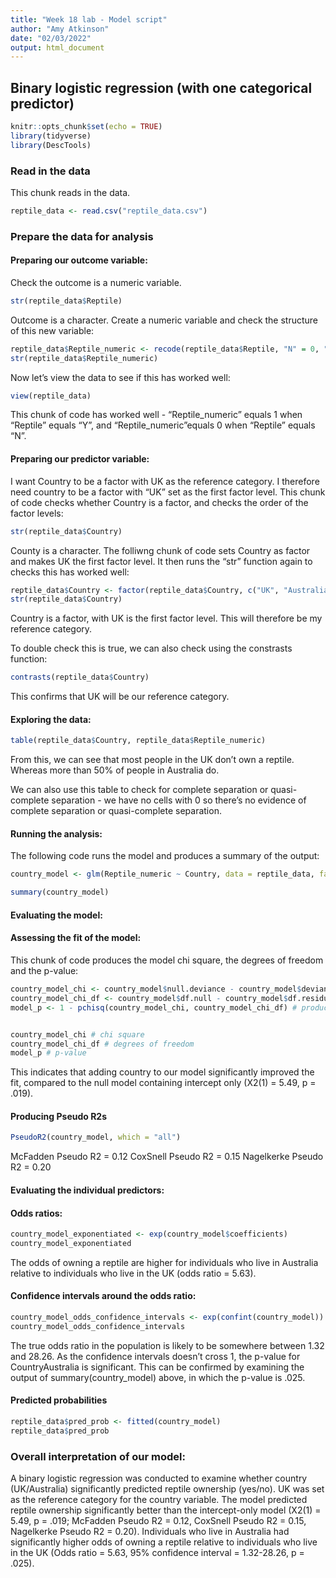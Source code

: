 ```yaml
---
title: "Week 18 lab - Model script"
author: "Amy Atkinson"
date: "02/03/2022"
output: html_document
---
```


## Binary logistic regression (with one categorical predictor)

```r
knitr::opts_chunk$set(echo = TRUE)
library(tidyverse) 
library(DescTools)
```

### Read in the data

This chunk reads in the data.

```r
reptile_data <- read.csv("reptile_data.csv")
```

### Prepare the data for analysis

#### Preparing our outcome variable:

Check the outcome is a numeric variable.

```r
str(reptile_data$Reptile)
```

Outcome is a character. Create a numeric variable and check the structure of this new variable:

```r
reptile_data$Reptile_numeric <- recode(reptile_data$Reptile, "N" = 0, "Y"= 1) 
str(reptile_data$Reptile_numeric)
```

Now let's view the data to see if this has worked well:

```r
view(reptile_data)
```

This chunk of code has worked well - "Reptile_numeric" equals 1 when "Reptile" equals "Y", and "Reptile_numeric"equals 0 when "Reptile" equals "N".

#### Preparing our predictor variable:

I want Country to be a factor with UK as the reference category. I therefore need country to be a factor with "UK" set as the first factor level. This chunk of code checks whether Country is a factor, and checks the order of the factor levels:

```r
str(reptile_data$Country)
```

County is a character. The folliwng chunk of code sets Country as factor and makes UK the first factor level. It then runs the "str" function again to checks this has worked well:

```r
reptile_data$Country <- factor(reptile_data$Country, c("UK", "Australia"))
str(reptile_data$Country)
```

Country is a factor, with UK is the first factor level. This will therefore be my reference category.

To double check this is true, we can also check using the constrasts function:

```r
contrasts(reptile_data$Country)
```

This confirms that UK will be our reference category.

#### Exploring the data:

```r
table(reptile_data$Country, reptile_data$Reptile_numeric)
```

From this, we can see that most people in the UK don't own a reptile. Whereas more than 50% of people in Australia do. 

We can also use this table to check for complete separation or quasi-complete separation - we have no cells with 0 so there's no evidence of complete separation or quasi-complete separation.

#### Running the analysis:

The following code runs the model and produces a summary of the output:

```r
country_model <- glm(Reptile_numeric ~ Country, data = reptile_data, family=binomial())

summary(country_model)

```

#### Evaluating the model:

#### Assessing the fit of the model:

This chunk of code produces the model chi square, the degrees of freedom and the p-value:

```r
country_model_chi <- country_model$null.deviance - country_model$deviance # produces model chi square
country_model_chi_df <- country_model$df.null - country_model$df.residual # produces model degrees of freedom
model_p <- 1 - pchisq(country_model_chi, country_model_chi_df) # produces model p-value


country_model_chi # chi square
country_model_chi_df # degrees of freedom
model_p # p-value
```

This indicates that adding country to our model significantly improved the fit, compared to the null model containing intercept only (X2(1) = 5.49, p = .019).

#### Producing Pseudo R2s

```r
PseudoR2(country_model, which = "all")
```

McFadden Pseudo R2 = 0.12
CoxSnell Pseudo R2 = 0.15
Nagelkerke Pseudo R2 = 0.20

#### Evaluating the individual predictors:

#### Odds ratios:

```r
country_model_exponentiated <- exp(country_model$coefficients)
country_model_exponentiated
```

The odds of owning a reptile are higher for individuals who live in Australia relative to individuals who live in the UK (odds ratio = 5.63).

#### Confidence intervals around the odds ratio:

```r
country_model_odds_confidence_intervals <- exp(confint(country_model))
country_model_odds_confidence_intervals
```

The true odds ratio in the population is likely to be somewhere between 1.32 and 28.26. As the confidence intervals doesn't cross 1, the p-value for CountryAustralia is significant. This can be confirmed by examining the output of summary(country_model) above, in which the p-value is .025.

#### Predicted probabilities

```r
reptile_data$pred_prob <- fitted(country_model)
reptile_data$pred_prob
```

### Overall interpretation of our model:

A binary logistic regression was conducted to examine whether country (UK/Australia) significantly predicted reptile ownership (yes/no). UK was set as the reference category for the country variable. The model predicted reptile ownership significantly better than the intercept-only model (X2(1) = 5.49, p = .019; McFadden Pseudo R2 = 0.12, CoxSnell Pseudo R2 = 0.15, Nagelkerke Pseudo R2 = 0.20). Individuals who live in Australia had significantly higher odds of owning a reptile relative to individuals who live in the UK (Odds ratio = 5.63, 95% confidence interval = 1.32-28.26, p = .025).
